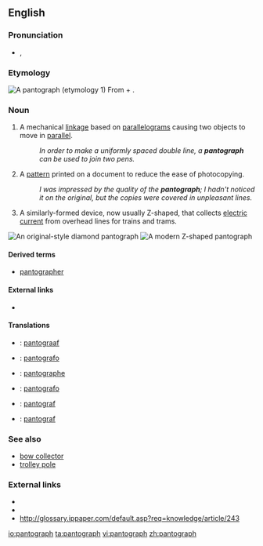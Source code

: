 ==English==

===Pronunciation===
* {{a|UK}} {{IPA|/ˈpantəgɹɑːf/|/ˈpantəgɹaf/}}, {{SAMPA|/"p{nt.@.gr{f/}}

===Etymology===
[[Image:Pantograph (cropped).jpg|thumb|A '''pantograph''' (etymology 1)]]
From {{term|panto-}} + {{term|-graph}}.

===Noun===
{{en-noun}}
# A mechanical [[linkage]] based on [[parallelogram]]s causing two objects to move in [[parallel]]. 
#:''In order to make a uniformly spaced double line, a '''pantograph''' can be used to join two pens.''
# A [[pattern]] printed on a document to reduce the ease of photocopying. 
#:''I was impressed by the quality of the '''pantograph'''; I hadn't noticed it on the original, but the copies were covered in unpleasant lines.''
# {{rail transport}} A similarly-formed device, now usually Z-shaped, that collects [[electric current]] from overhead lines for trains and trams.
[[Image:Schynige Platte diamond pantograph.jpg|thumb|An original-style diamond '''pantograph''']]
[[Image:Pantograaf lichtrail.jpg|thumb|A modern Z-shaped '''pantograph''']]
====Derived terms====
*[[pantographer]]

====External links====
* {{pedialite|Pantograph}}

====Translations====
{{trans-top|rail transport: Device that collects electric current from overhead lines}}
{{trans-mid}}
{{trans-bottom}}
{{checktrans-top}}
* {{ttbc|Dutch}}: [[pantograaf]]
* {{ttbc|Esperanto}}: [[pantografo]]
* {{ttbc|French}}: [[pantographe]]
{{trans-mid}}
* {{ttbc|Italian}}: [[pantografo]]
* {{ttbc|Norwegian}}: [[pantograf]]
* {{ttbc|Polish}}: [[pantograf]]
{{trans-bottom}}

===See also===
* [[bow collector]]
* [[trolley pole]]

===External links===
* {{pedialite|Pantograph (rail)}}
* {{commonslite|Category:Pantographs|Pantographs}}
* http://glossary.ippaper.com/default.asp?req=knowledge/article/243

[[io:pantograph]]
[[ta:pantograph]]
[[vi:pantograph]]
[[zh:pantograph]]